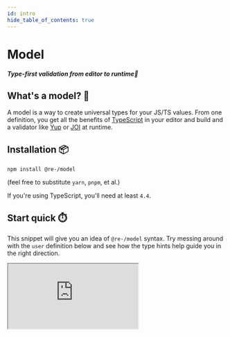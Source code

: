 ```yaml
---
id: intro
hide_table_of_contents: true
---
```


# Model

<h4>
    <i>Type-first validation from editor to runtime🧬</i>
</h4>

## What's a model? 🤷

A model is a way to create universal types for your JS/TS values. From one definition, you get all the benefits of [TypeScript](https://github.com/microsoft/TypeScript) in your editor and build and a validator like [Yup](https://github.com/jquense/yup) or [JOI](https://github.com/sideway/joi) at runtime.

## Installation 📦

`npm install @re-/model`

(feel free to substitute `yarn`, `pnpm`, et al.)

If you're using TypeScript, you'll need at least `4.4`.

## Start quick ⏱️

This snippet will give you an idea of `@re-/model` syntax. Try messing around with the `user` definition below and see how the type hints help guide you in the right direction.

<div
    style={{
        width: "100%",
        height: "660px",
        border: 0,
        marginLeft: -8,
        marginRight: -8,
        padding: 16,
        overflow: "hidden",
        borderRadius: 8
    }}
>
    <iframe
        id="demo"
        src="https://stackblitz.com/edit/re-model?embed=1&file=model.ts&hideDevTools=1&hideExplorer=1&hideNavigation=1&theme=dark"
        style={{ height: "100%", width: "100%", borderRadius: 8 }}
        title="@re-/model"
        sandbox="allow-forms allow-modals allow-popups allow-presentation allow-same-origin allow-scripts"
    />
</div>

